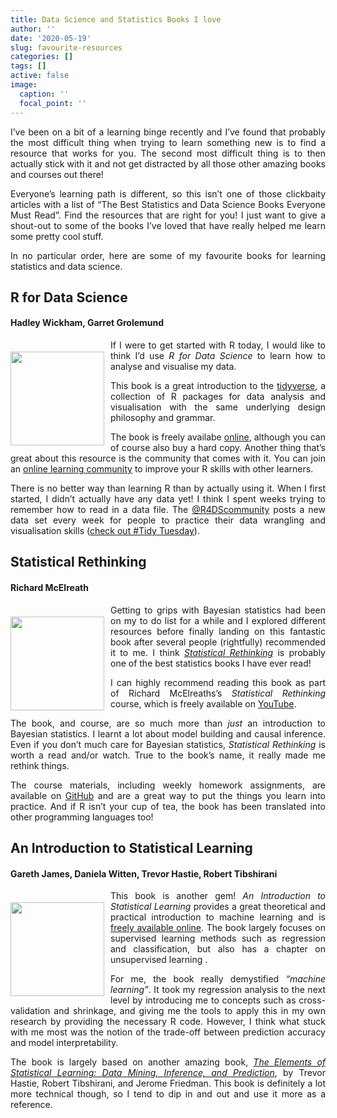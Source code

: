 ```yaml
---
title: Data Science and Statistics Books I love
author: ''
date: '2020-05-19'
slug: favourite-resources
categories: []
tags: []
active: false
image:
  caption: ''
  focal_point: ''
---
```

<style>
body {
text-align: justify}
</style>

I've been on a bit of a learning binge recently and I've found that probably the most difficult thing when trying to learn something new is to find a resource that works for you. The second most difficult thing is to then actually stick with it and not get distracted by all those other amazing books and courses out there! 

Everyone's learning path is different, so this isn't one of those clickbaity articles with a list of "The Best Statistics and Data Science Books Everyone Must Read". Find the resources that are right for you! I just want to give a shout-out to some of the books I've loved that have really helped me learn some pretty cool stuff.

In no particular order, here are some of my favourite books for learning statistics and data science.

## R for Data Science
#### Hadley Wickham, Garret Grolemund

<div style= "float:left;position: relative; top: 5px; padding-right:10px">
![](resources/r4ds.png){width=150px}
</div>

If I were to get started with R today, I would like to think I'd use *R for Data Science* to learn how to analyse and visualise my data.

This book is a great introduction to the [tidyverse](https://www.tidyverse.org/), a collection of R packages for data analysis and visualisation with the same underlying design philosophy and grammar. 

The book is freely availabe [online](https://r4ds.had.co.nz/), although you can of course also buy a hard copy. Another thing that's great about this resource is the community that comes with it. You can join an [online learning community](https://www.rfordatasci.com/) to improve your R skills with other learners. 

There is no better way than learning R than by actually using it. When I first started, I didn't actually have any data yet! I think I spent weeks trying to remember how to read in a data file. The [\@R4DScommunity](https://twitter.com/r4dscommunity) posts a new data set every week for people to practice their data wrangling and visualisation skills ([check out #Tidy Tuesday](https://github.com/rfordatascience/tidytuesday)).

## Statistical Rethinking
#### Richard McElreath

<div style= "float:left;position: relative; top: 5px; padding-right:10px">
![](resources/rethinking.png){width=150px}
</div>

Getting to grips with Bayesian statistics had been on my to do list for a while and I explored different resources before finally landing on this fantastic book after several people (rightfully) recommended it to me. I think [*Statistical Rethinking*](https://xcelab.net/rm/statistical-rethinking/) is probably one of the best statistics books I have ever read! 

I can highly recommend reading this book as part of Richard McElreaths's *Statistical Rethinking* course, which is freely available on [YouTube](https://www.youtube.com/channel/UCNJK6_DZvcMqNSzQdEkzvzA/playlists). 

The book, and course, are so much more than *just* an introduction to Bayesian statistics. I learnt a lot about model building and causal inference. Even if you don't much care for Bayesian statistics, *Statistical Rethinking* is worth a read and/or watch. True to the book's name, it really made me rethink things.

The course materials, including weekly homework assignments, are available on [GitHub](https://github.com/rmcelreath/statrethinking_winter2019) and are a great way to put the things you learn into practice. And if R isn't your cup of tea, the book has been translated into other programming languages too!

## An Introduction to Statistical Learning
#### Gareth James, Daniela Witten, Trevor Hastie, Robert Tibshirani

<div style= "float:left;position: relative; top: 5px; padding-right:10px">
![](resources/ISL.jpg){width=150px}
</div>

This book is another gem! *An Introduction to Statistical Learning* provides a great theoretical and practical introduction to machine learning and is [freely available online](http://faculty.marshall.usc.edu/gareth-james/ISL/ISLR%20Seventh%20Printing.pdf). The book largely focuses on supervised learning methods such as regression and classification, but also has a chapter on unsupervised learning . 

For me, the book really demystified *"machine learning"*. It took my regression analysis to the next level by introducing me to concepts such as cross-validation and shrinkage, and giving me the tools to apply this in my own research by providing the necessary R code. However, I think what stuck with me most was the notion of the trade-off between prediction accuracy and model interpretability.

The book is largely based on another amazing book, [*The Elements of Statistical Learning: Data Mining, Inference, and Prediction*](https://web.stanford.edu/~hastie/ElemStatLearn/printings/ESLII_print12.pdf), by Trevor Hastie, Robert Tibshirani, and Jerome Friedman. This book is definitely a lot more technical though, so I tend to dip in and out and use it more as a reference. 
 
